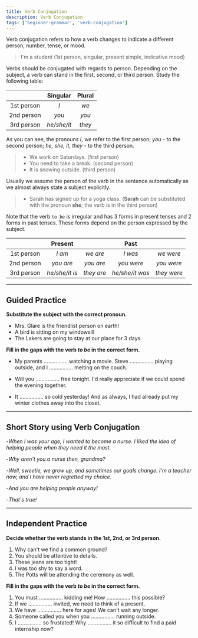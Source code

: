 ```yaml
---
title: Verb Conjugation
description: Verb Conjugation
tags: ['beginner-grammar', 'verb-conjugation']
---
```



Verb conjugation refers to how a verb changes to indicate a different person, number, tense, or mood.

> I'm a student (1st person, singular, present simple, indicative mood)

Verbs should be conjugated with regards to person. Depending on the subject, a verb can stand in the first, second, or third person. Study the following table:

|            |  Singular   | Plural |
| :--------: | :---------: | :----: |
| 1st person |     _I_     |  _we_  |
| 2nd person |    _you_    | _you_  |
| 3rd person | _he/she/it_ | _they_ |

As you can see, the pronouns _I_, _we_ refer to the first person; _you_ - to the second person; _he, she, it, they_ - to the third person.

> - We work on Saturdays. (first person)
> - You need to take a break. (second person)
> - It is snowing outside. (third person)

Usually we assume the person of the verb in the sentence automatically as we almost always state a subject explicitly.

> - Sarah has signed up for a yoga class. (**Sarah** can be substituted with the pronoun **she**; the verb is in the third person)

Note that the verb `to be` is irregular and has 3 forms in present tenses and 2 forms in past tenses. These forms depend on the person expressed by the subject.

|            |    Present     |            |      Past       |             |
| :--------: | :------------: | :--------: | :-------------: | :---------: |
| 1st person |     _I am_     |  _we are_  |     _I was_     |  _we were_  |
| 2nd person |   _you are_    | _you are_  |   _you were_    | _you were_  |
| 3rd person | _he/she/it is_ | _they are_ | _he/she/it was_ | _they were_ |

---

## Guided Practice

**Substitute the subject with the correct pronoun.**

- Mrs. Glare is the friendlist person on earth! <InfoTooltip label='She' />
- A bird is sitting on my windowsill <InfoTooltip label='It' />
- The Lakers are going to stay at our place for 3 days. <InfoTooltip label='They' />

**Fill in the gaps with the verb _to be_ in the correct form.**

- My parents ................ watching a movie. Steve ................ playing outside, and I ................ melting on the couch. <InfoTooltip label='are, is, am' />

- Will you ................ free tonight. I'd really appreciate if we could spend the evening together. <InfoTooltip label='be' />

- It ................ so cold yesterday! And as always, I had already put my winter clothes away into the closet. <InfoTooltip label='was' />

---

## Short Story using Verb Conjugation

-_When I was your age, I wanted to become a nurse. I liked the idea of helping people when they need it the most._

-_Why aren't you a nurse then, grandma?_

-_Well, sweetie, we grow up, and sometimes our goals change. I'm a teacher now, and I have never regretted my choice._

-_And you are helping people anyway!_

-_That's true!_

---

## Independent Practice

**Decide whether the verb stands in the 1st, 2nd, or 3rd person.**

1. Why can't we find a common ground? <InfoTooltip label='1st person' />
2. You should be attentive to details. <InfoTooltip label='2nd person' />
3. These jeans are too tight! <InfoTooltip label='3rd person' />
4. I was too shy to say a word. <InfoTooltip label='1st person' />
5. The Potts will be attending the ceremony as well. <InfoTooltip label='3rd person' />

**Fill in the gaps with the verb _to be_ in the correct form.**

1. You must ................ kidding me! How ................ this possible? <InfoTooltip label='be, is' />
2. If we ................ invited, we need to think of a present. <InfoTooltip label='are' />
3. We have ................ here for ages! We can't wait any longer. <InfoTooltip label='been' />
4. Someone called you when you ................ running outside. <InfoTooltip label='were' />
5. I ................ so frustated! Why ................ it so difficult to find a paid internship now? <InfoTooltip label='am, is' />
